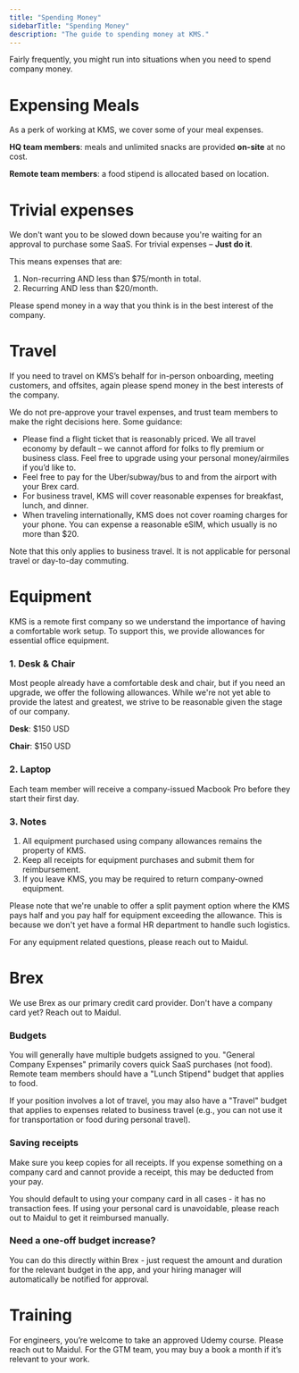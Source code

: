 ```yaml
---
title: "Spending Money"
sidebarTitle: "Spending Money"
description: "The guide to spending money at KMS."
---
```


Fairly frequently, you might run into situations when you need to spend company money. 


# Expensing Meals

As a perk of working at KMS, we cover some of your meal expenses.

**HQ team members**: meals and unlimited snacks are provided **on-site** at no cost.

**Remote team members**: a food stipend is allocated based on location.

# Trivial expenses

We don't want you to be slowed down because you're waiting for an approval to purchase some SaaS. For trivial expenses – **Just do it**.

This means expenses that are: 
1. Non-recurring AND less than $75/month in total.
2. Recurring AND less than $20/month. 

<Note>
Please spend money in a way that you think is in the best interest of the company.
</Note>


# Travel

If you need to travel on KMS’s behalf for in-person onboarding, meeting customers, and offsites, again please spend money in the best interests of the company.

We do not pre-approve your travel expenses, and trust team members to make the right decisions here. Some guidance:

- Please find a flight ticket that is reasonably priced. We all travel economy by default – we cannot afford for folks to fly premium or business class. Feel free to upgrade using your personal money/airmiles if you’d like to.
- Feel free to pay for the Uber/subway/bus to and from the airport with your Brex card. 
- For business travel, KMS will cover reasonable expenses for breakfast, lunch, and dinner.  
- When traveling internationally, KMS does not cover roaming charges for your phone. You can expense a reasonable eSIM, which usually is no more than $20.

<Note>
Note that this only applies to business travel. It is not applicable for personal travel or day-to-day commuting.
</Note>


# Equipment

KMS is a remote first company so we understand the importance of having a comfortable work setup. To support this, we provide allowances for essential office equipment.

### 1. Desk & Chair

Most people already have a comfortable desk and chair, but if you need an upgrade, we offer the following allowances. 
While we're not yet able to provide the latest and greatest, we strive to be reasonable given the stage of our company.

**Desk**: $150 USD

**Chair**: $150 USD

### 2. Laptop
Each team member will receive a company-issued Macbook Pro before they start their first day.

### 3. Notes

1. All equipment purchased using company allowances remains the property of KMS.
2. Keep all receipts for equipment purchases and submit them for reimbursement.
3. If you leave KMS, you may be required to return company-owned equipment.

Please note that we're unable to offer a split payment option where the KMS pays half and you pay half for equipment exceeding the allowance. 
This is because we don't yet have a formal HR department to handle such logistics.

For any equipment related questions, please reach out to Maidul.


# Brex

We use Brex as our primary credit card provider. Don't have a company card yet? Reach out to Maidul. 

### Budgets

You will generally have multiple budgets assigned to you. "General Company Expenses" primarily covers quick SaaS purchases (not food). Remote team members should have a "Lunch Stipend" budget that applies to food.

If your position involves a lot of travel, you may also have a "Travel" budget that applies to expenses related to business travel (e.g., you can not use it for transportation or food during personal travel).

### Saving receipts

Make sure you keep copies for all receipts. If you expense something on a company card and cannot provide a receipt, this may be deducted from your pay.

You should default to using your company card in all cases - it has no transaction fees. If using your personal card is unavoidable, please reach out to Maidul to get it reimbursed manually.

### ​Need a one-off budget increase? 

You can do this directly within Brex - just request the amount and duration for the relevant budget in the app, and your hiring manager will automatically be notified for approval.


# Training

For engineers, you’re welcome to take an approved Udemy course. Please reach out to Maidul. For the GTM team, you may buy a book a month if it’s relevant to your work.

